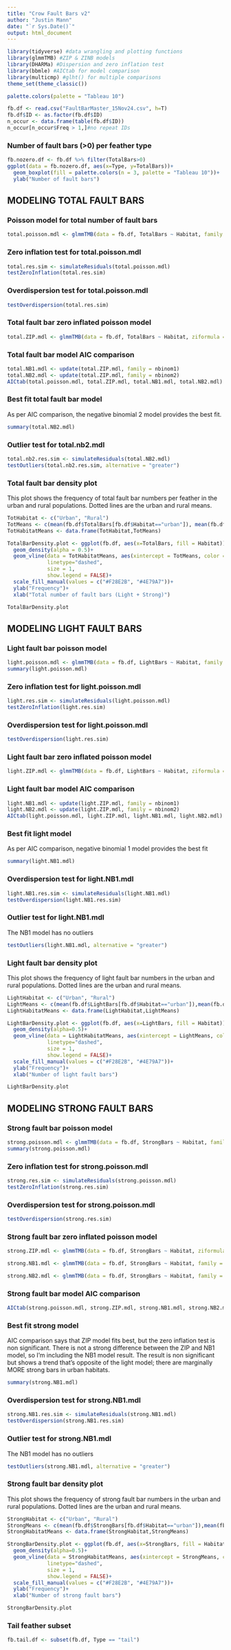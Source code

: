 ```yaml
---
title: "Crow Fault Bars v2"
author: "Justin Mann"
date: "`r Sys.Date()`"
output: html_document
---
```


```r
library(tidyverse) #data wrangling and plotting functions
library(glmmTMB) #ZIP & ZINB models
library(DHARMa) #Dispersion and zero inflation test
library(bbmle) #AICtab for model comparison
library(multicmp) #glht() for multiple comparisons
theme_set(theme_classic())
```


```r
palette.colors(palette = "Tableau 10")
```



```r
fb.df <- read.csv("FaultBarMaster_15Nov24.csv", h=T)
fb.df$ID <- as.factor(fb.df$ID)
n_occur <- data.frame(table(fb.df$ID))
n_occur[n_occur$Freq > 1,]#no repeat IDs
```

### Number of fault bars (>0) per feather type
```r
fb.nozero.df <- fb.df %>% filter(TotalBars>0)
ggplot(data = fb.nozero.df, aes(x=Type, y=TotalBars))+
  geom_boxplot(fill = palette.colors(n = 3, palette = "Tableau 10"))+
  ylab("Number of fault bars")
```

## MODELING TOTAL FAULT BARS

### Poisson model for total number of fault bars
```r
total.poisson.mdl <- glmmTMB(data = fb.df, TotalBars ~ Habitat, family = "poisson")
```


### Zero inflation test for total.poisson.mdl
```r
total.res.sim <- simulateResiduals(total.poisson.mdl)
testZeroInflation(total.res.sim)
```


### Overdispersion test for total.poisson.mdl
```r
testOverdispersion(total.res.sim)
```


### Total fault bar zero inflated poisson model
```r
total.ZIP.mdl <- glmmTMB(data = fb.df, TotalBars ~ Habitat, ziformula = ~1, family = "poisson")
```


### Total fault bar model AIC comparison
```r
total.NB1.mdl <- update(total.ZIP.mdl, family = nbinom1)
total.NB2.mdl <- update(total.ZIP.mdl, family = nbinom2)
AICtab(total.poisson.mdl, total.ZIP.mdl, total.NB1.mdl, total.NB2.mdl)
```


### Best fit total fault bar model
As per AIC comparison, the negative binomial 2 model provides the best fit.
```r
summary(total.NB2.mdl)
```

### Outlier test for total.nb2.mdl
```r
total.nb2.res.sim <- simulateResiduals(total.NB2.mdl)
testOutliers(total.nb2.res.sim, alternative = "greater")
```


### Total fault bar density plot
This plot shows the frequency of total fault bar numbers per feather in the urban and rural populations. Dotted lines are the urban and rural means.
```r
TotHabitat <- c("Urban", "Rural")
TotMeans <- c(mean(fb.df$TotalBars[fb.df$Habitat=="urban"]), mean(fb.df$TotalBars[fb.df$Habitat=="rural"]))
TotHabitatMeans <- data.frame(TotHabitat,TotMeans)

TotalBarDensity.plot <- ggplot(fb.df, aes(x=TotalBars, fill = Habitat))+
  geom_density(alpha = 0.5)+
  geom_vline(data = TotHabitatMeans, aes(xintercept = TotMeans, color = TotHabitat),
             linetype="dashed",
             size = 1,
             show.legend = FALSE)+
  scale_fill_manual(values = c("#F28E2B", "#4E79A7"))+
  ylab("Frequency")+
  xlab("Total number of fault bars (Light + Strong)")

TotalBarDensity.plot
```


## MODELING LIGHT FAULT BARS

### Light fault bar poisson model
```r
light.poisson.mdl <- glmmTMB(data = fb.df, LightBars ~ Habitat, family = "poisson")
summary(light.poisson.mdl)
```


### Zero inflation test for light.poisson.mdl
```r
light.res.sim <- simulateResiduals(light.poisson.mdl)
testZeroInflation(light.res.sim)
```


### Overdispersion test for light.poisson.mdl
```r
testOverdispersion(light.res.sim)
```


### Light fault bar zero inflated poisson model
```r
light.ZIP.mdl <- glmmTMB(data = fb.df, LightBars ~ Habitat, ziformula = ~1, family = "poisson")
```


### Light fault bar model AIC comparison
```r
light.NB1.mdl <- update(light.ZIP.mdl, family = nbinom1)
light.NB2.mdl <- update(light.ZIP.mdl, family = nbinom2)
AICtab(light.poisson.mdl, light.ZIP.mdl, light.NB1.mdl, light.NB2.mdl)
```


### Best fit light model
As per AIC comparison, negative binomial 1 model provides the best fit
```r
summary(light.NB1.mdl)
```


### Overdispersion test for light.NB1.mdl
```r
light.NB1.res.sim <- simulateResiduals(light.NB1.mdl)
testOverdispersion(light.NB1.res.sim)
```


### Outlier test for light.NB1.mdl
The NB1 model has no outliers
```r
testOutliers(light.NB1.mdl, alternative = "greater")
```



### Light fault bar density plot
This plot shows the frequency of light fault bar numbers in the urban and rural populations. Dotted lines are the urban and rural means.
```r
LightHabitat <- c("Urban", "Rural")
LightMeans <- c(mean(fb.df$LightBars[fb.df$Habitat=="urban"]),mean(fb.df$LightBars[fb.df$Habitat=="rural"]))
LightHabitatMeans <- data.frame(LightHabitat,LightMeans)

LightBarDensity.plot <- ggplot(fb.df, aes(x=LightBars, fill = Habitat))+
  geom_density(alpha=0.5)+
  geom_vline(data = LightHabitatMeans, aes(xintercept = LightMeans, color = LightHabitat),
             linetype="dashed",
             size = 1,
             show.legend = FALSE)+
  scale_fill_manual(values = c("#F28E2B", "#4E79A7"))+
  ylab("Frequency")+
  xlab("Number of light fault bars")

LightBarDensity.plot
```


## MODELING STRONG FAULT BARS

### Strong fault bar poisson model
```r
strong.poisson.mdl <- glmmTMB(data = fb.df, StrongBars ~ Habitat, family = "poisson")
summary(strong.poisson.mdl)
```


### Zero inflation test for strong.poisson.mdl
```r
strong.res.sim <- simulateResiduals(strong.poisson.mdl)
testZeroInflation(strong.res.sim)
```


### Overdispersion test for strong.poisson.mdl
```r
testOverdispersion(strong.res.sim)
```


### Strong fault bar zero inflated poisson model
```r
strong.ZIP.mdl <- glmmTMB(data = fb.df, StrongBars ~ Habitat, ziformula = ~1, family = "poisson")
```

```r
strong.NB1.mdl <- glmmTMB(data = fb.df, StrongBars ~ Habitat, family = "nbinom1")
```

```r
strong.NB2.mdl <- glmmTMB(data = fb.df, StrongBars ~ Habitat, family = "nbinom2")
```



### Strong fault bar model AIC comparison
```r
AICtab(strong.poisson.mdl, strong.ZIP.mdl, strong.NB1.mdl, strong.NB2.mdl)
```


### Best fit strong model
AIC comparison says that ZIP model fits best, but the zero inflation test is non significant. There is not a strong difference between the ZIP and NB1 model, so I'm including the NB1 model result. The result is non significant but shows a trend that's opposite of the light model; there are marginally MORE strong bars in urban habitats.
```r
summary(strong.NB1.mdl)
```


### Overdispersion test for strong.NB1.mdl
```r
strong.NB1.res.sim <- simulateResiduals(strong.NB1.mdl)
testOverdispersion(strong.NB1.res.sim)
```


### Outlier test for strong.NB1.mdl
The NB1 model has no outliers
```r
testOutliers(strong.NB1.mdl, alternative = "greater")
```



### Strong fault bar density plot
This plot shows the frequency of strong fault bar numbers in the urban and rural populations. Dotted lines are the urban and rural means.
```r
StrongHabitat <- c("Urban", "Rural")
StrongMeans <- c(mean(fb.df$StrongBars[fb.df$Habitat=="urban"]),mean(fb.df$StrongBars[fb.df$Habitat=="rural"]))
StrongHabitatMeans <- data.frame(StrongHabitat,StrongMeans)

StrongBarDensity.plot <- ggplot(fb.df, aes(x=StrongBars, fill = Habitat))+
  geom_density(alpha=0.5)+
  geom_vline(data = StrongHabitatMeans, aes(xintercept = StrongMeans, color = StrongHabitat),
             linetype="dashed",
             size = 1,
             show.legend = FALSE)+
  scale_fill_manual(values = c("#F28E2B", "#4E79A7"))+
  ylab("Frequency")+
  xlab("Number of strong fault bars")

StrongBarDensity.plot
```


### Tail feather subset
```r
fb.tail.df <- subset(fb.df, Type == "tail")
```

